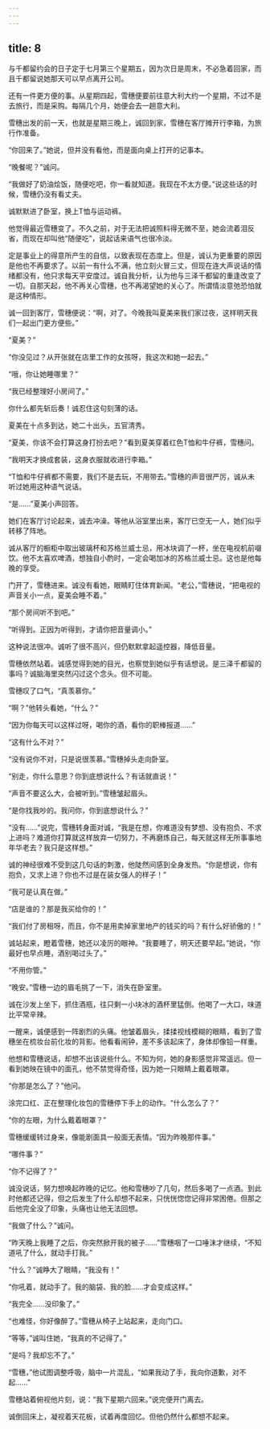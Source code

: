 ```yaml
---
---
---
```

title: 8
---



与千都留约会的日子定于七月第三个星期五，因为次日是周末，不必急着回家，而且千都留说她那天可以早点离开公司。

还有一件更方便的事。从星期四起，雪穗便要前往意大利大约一个星期，不过不是去旅行，而是采购。每隔几个月，她便会去一趟意大利。

雪穗出发的前一天，也就是星期三晚上，诚回到家，雪穗在客厅摊开行李箱，为旅行作准备。

“你回来了。”她说，但并没有看他，而是面向桌上打开的记事本。

“晚餐呢？”诚问。

“我做好了奶油烩饭，随便吃吧，你一看就知道。我现在不太方便。”说这些话的时候，雪穗仍没有看丈夫。

诚默默进了卧室，换上T恤与运动裤。

他觉得最近雪穗变了。不久之前，对于无法把诚照料得无微不至，她会流着泪反省，而现在却叫他“随便吃”，说起话来语气也很冷淡。

定是事业上的得意所产生的自信，以致表现在态度上。但是，诚认为更重要的原因是他也不再要求了。以前一有什么不满，他立刻火冒三丈，但现在连大声说话的情绪都没有，他只求每天平安度过。诚自我分析，认为他与三泽千都留的重逢改变了一切。自那天起，他不再关心雪穗，也不再渴望她的关心了。所谓情淡意弛恐怕就是这种情形。

诚一回到客厅，雪穗便说：“啊，对了。今晚我叫夏美来我们家过夜，这样明天我们一起出门更方便些。”

“夏美？”

“你没见过？从开张就在店里工作的女孩呀，我这次和她一起去。”

“哦，你让她睡哪里？”

“我已经整理好小房间了。”

你什么都先斩后奏！诚忍住这句刻薄的话。

夏美在十点多到达，她二十出头，五官清秀。

“夏美，你该不会打算这身打扮去吧？”看到夏美穿着红色T恤和牛仔裤，雪穗问。

“我明天才换成套装，这身衣服就收进行李箱。”

“T恤和牛仔裤都不需要，我们不是去玩，不用带去。”雪穗的声音很严厉，诚从未听过她用这种语气说话。

“是……”夏美小声回答。

她们在客厅讨论起来，诚去冲澡。等他从浴室里出来，客厅已空无一人，她们似乎转移了阵地。

诚从客厅的橱柜中取出玻璃杯和苏格兰威士忌，用冰块调了一杯，坐在电视机前啜饮。他不太喜欢啤酒，想独自小酌时，一定会喝加冰的苏格兰威士忌。这也是他每晚的享受。

门开了，雪穗进来。诚没有看她，眼睛盯住体育新闻。“老公，”雪穗说，“把电视的声音关小一点，夏美会睡不着。”

“那个房间听不到吧。”

“听得到。正因为听得到，才请你把音量调小。”

这种说法很冲。诚听了很不高兴，但仍默默拿起遥控器，降低音量。

雪穗依然站着。诚感觉得到她的目光，也察觉到她似乎有话想说。是三泽千都留的事吗？诚脑海里突然闪过这个念头。但不可能。

雪穗叹了口气，“真羡慕你。”

“啊？”他转头看她，“什么？”

“因为你每天可以这样过呀，喝你的酒，看你的职棒报道……”

“这有什么不对？”

“没有说你不对，只是说很羡慕。”雪穗掉头走向卧室。

“别走，你什么意思？你到底想说什么？有话就直说！”

“声音不要这么大，会被听到。”雪穗皱起眉头。

“是你找我吵的。我问你，你到底想说什么？”

“没有……”说完，雪穗转身面对诚，“我是在想，你难道没有梦想、没有抱负、不求上进吗？难道你打算就这样放弃一切努力，不再磨炼自己，每天就这样无所事事地年华老去？我只是这样想。”

诚的神经很难不受到这几句话的刺激，他陡然间感到全身发热。“你是想说，你有抱负，又求上进？你也不过是在装女强人的样子！”

“我可是认真在做。”

“店是谁的？那是我买给你的！”

“我们付了房租呀，而且，你不是用卖掉家里地产的钱买的吗？有什么好骄傲的！”

诚站起来，瞪着雪穗，她还以凌厉的眼神。“我要睡了，明天还要早起。”她说，“你最好也早点睡，酒别喝过头了。”

“不用你管。”

“晚安。”雪穗一边的眉毛挑了一下，消失在卧室里。

诚在沙发上坐下，抓住酒瓶，往只剩一小块冰的酒杯里猛倒。他喝了一大口，味道比平常辛辣。

一醒来，诚便感到一阵剧烈的头痛。他皱着眉头，揉揉视线模糊的眼睛，看到了雪穗坐在梳妆台前化妆的背影。他看看闹钟，差不多该起床了，身体却像铅一样重。

他想和雪穗说话，却想不出该说些什么。不知为何，她的身影感觉非常遥远。但一看到她映在镜中的面孔，他不禁觉得奇怪，因为她一只眼睛上戴着眼罩。

“你那是怎么了？”他问。

涂完口红、正在整理化妆包的雪穗停下手上的动作。“什么怎么了？”

“你的左眼，为什么戴着眼罩？”

雪穗缓缓转过身来，像能剧面具一般面无表情。“因为昨晚那件事。”

“哪件事？”

“你不记得了？”

诚没说话，努力想唤起昨晚的记忆。他和雪穗吵了几句，然后多喝了一点酒。到此时他都还记得，但之后发生了什么却想不起来，只恍恍惚惚记得非常困倦。但那之后他完全没了印象，头痛也让他无法回想。

“我做了什么？”诚问。

“昨天晚上我睡了之后，你突然掀开我的被子……”雪穗咽了一口唾沫才继续，“不知道吼了什么，就动手打我。”

“什么？”诚睁大了眼睛，“我没有！”

“你吼着，就动手了。我的脑袋、我的脸……才会变成这样。”

“我完全……没印象了。”

“也难怪，你好像醉了。”雪穗从椅子上站起来，走向门口。

“等等，”诚叫住她，“我真的不记得了。”

“是吗？我却忘不了。”

“雪穗，”他试图调整呼吸，脑中一片混乱，“如果我动了手，我向你道歉，对不起……”

雪穗站着俯视他片刻，说：“我下星期六回来。”说完便开门离去。

诚倒回床上，凝视着天花板，试着再度回忆。但他仍然什么都想不起来。